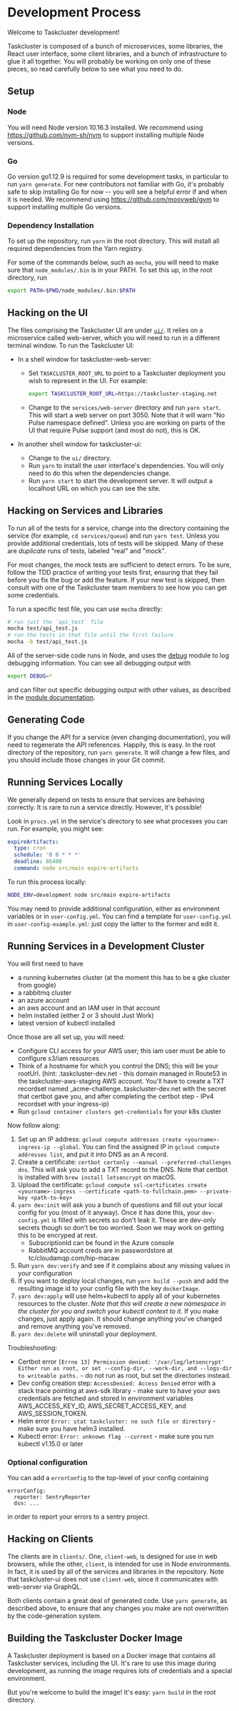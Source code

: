 # Development Process

Welcome to Taskcluster development!

Taskcluster is composed of a bunch of microservices, some libraries, the React user interface, some client libraries, and a bunch of infrastructure to glue it all together.
You will probably be working on only one of these pieces, so read carefully below to see what you need to do.

## Setup

### Node

<!-- the next line is automatically edited; do not change -->
You will need Node version 10.16.3 installed.
We recommend using https://github.com/nvm-sh/nvm to support installing multiple Node versions.

### Go

<!-- the next line is automatically edited; do not change -->
Go version go1.12.9 is required for some development tasks, in particular to run `yarn generate`.
For new contributors not familiar with Go, it's probably safe to skip installing Go for now -- you will see a helpful error if and when it is needed.
We recommend using https://github.com/moovweb/gvm to support installing multiple Go versions.

### Dependency Installation

To set up the repository, run `yarn` in the root directory.
This will install all required dependencies from the Yarn registry.

For some of the commands below, such as `mocha`, you will need to make sure that `node_modules/.bin` is in your PATH.
To set this up, in the root directory, run

```sh
export PATH=$PWD/node_modules/.bin:$PATH
```

## Hacking on the UI

The files comprising the Taskcluster UI are under [`ui/`](../ui).
It relies on a microservice called web-server, which you will need to run in a different terminal window.
To run the Taskcluster UI:

* In a shell window for taskcluster-web-server:
  * Set `TASKCLUSTER_ROOT_URL` to point to a Taskcluster deployment you wish to represent in the UI.
    For example:

    ```sh
    export TASKCLUSTER_ROOT_URL=https://taskcluster-staging.net
    ```
  * Change to the `services/web-server` directory and run `yarn start`.
    This will start a web server on port 3050.
    Note that it will warn "No Pulse namespace defined".
    Unless you are working on parts of the UI that require Pulse support (and most do not), this is OK.

* In another shell window for taskcluster-ui:
  * Change to the `ui/` directory.
  * Run `yarn` to install the user interface's dependencies.
    You will only need to do this when the dependencies change.
  * Run `yarn start` to start the development server.
    It will output a localhost URL on which you can see the site.

## Hacking on Services and Libraries

To run all of the tests for a service, change into the directory containing the service (for example, `cd services/queue`) and run `yarn test`.
Unless you provide additional credentials, lots of tests will be skipped.
Many of these are *duplicate* runs of tests, labeled "real" and "mock".

For most changes, the mock tests are sufficient to detect errors.
To be sure, follow the TDD practice of writing your tests first, ensuring that they fail before you fix the bug or add the feature.
If your new test is skipped, then consult with one of the Taskcluster team members to see how you can get some credentials.

To run a specific test file, you can use `mocha` directly:

```sh
# run just the `api_test` file
mocha test/api_test.js
# run the tests in that file until the first failure
mocha -b test/api_test.js
```

All of the server-side code runs in Node, and uses the [debug](https://yarnpkg.com/en/package/debug) module to log debugging information.
You can see all debugging output with

```sh
export DEBUG=*
```

and can filter out specific debugging output with other values, as described in the [module documentation](https://github.com/visionmedia/debug/blob/master/README.mdx).

## Generating Code

If you change the API for a service (even changing documentation), you will need to regenerate the API references.
Happily, this is easy.
In the root directory of the repository, run `yarn generate`.
It will change a few files, and you should include those changes in your Git commit.

## Running Services Locally

We generally depend on tests to ensure that services are behaving correctly.
It is rare to run a service directly.
However, it's possible!

Look in `procs.yml` in the service's directory to see what processes you can run.
For example, you might see:

```yaml
expireArtifacts:
  type: cron
  schedule: '0 0 * * *'
  deadline: 86400
  command: node src/main expire-artifacts
```

To run this process locally:
```sh
NODE_ENV=development node src/main expire-artifacts
```

You may need to provide additional configuration, either as environment variables or in `user-config.yml`.
You can find a template for `user-config.yml` in `user-config-example.yml`: just copy the latter to the former and edit it.

## Running Services in a Development Cluster

You will first need to have

* a running kubernetes cluster (at the moment this has to be a gke cluster from google)
* a rabbitmq cluster
* an azure account
* an aws account and an IAM user in that account
* helm installed (either 2 or 3 should Just Work)
* latest version of kubectl installed

Once those are all set up, you will need:

* Configure CLI access for your AWS user; this iam user must be able to configure s3/iam resources
* Think of a hostname for which you control the DNS; this will be your rootUrl. (hint: <yourname>.taskcluster-dev.net - this domain managed in Route53 in the taskcluster-aws-staging AWS account. You'll have to create a TXT recordset named _acme-challenge.<yourname>.taskcluster-dev.net with the secret that certbot gave you, and after completing the certbot step - IPv4 recordset with your ingress-ip)
* Run `gcloud container clusters get-credentials` for your k8s cluster

Now follow along:
1. Set up an IP address: `gcloud compute addresses create <yourname>-ingress-ip --global`.
   You can find the assigned IP in `gcloud compute addresses list`, and put it into DNS as an A record.
1. Create a certificate: `certbot certonly --manual --preferred-challenges dns`.  This will ask you to add a TXT record to the DNS.
   Note that certbot is installed with `brew install letsencrypt` on macOS.
1. Upload the certificate: `gcloud compute ssl-certificates create <yourname>-ingress --certificate <path-to-fullchain.pem> --private-key <path-to-key>`
1. `yarn dev:init` will ask you a bunch of questions and fill out your local
   config for you (most of it anyway).  Once it has done this, your
   `dev-config.yml` is filled with secrets so don't leak it. These are dev-only
   secrets though so don't be too worried. Soon we may work on getting this to
   be encryped at rest.
   * SubscriptionId can be found in the Azure console
   * RabbitMQ account creds are in passwordstore at tc/cloudamqp.com/hip-macaw
1. Run `yarn dev:verify` and see if it complains about any missing values in
   your configuration
1. If you want to deploy local changes, run `yarn build --push` and add the
   resulting image id to your config file with the key `dockerImage`.
1. `yarn dev:apply` will use helm+kubectl to apply all of your kubernetes resources
   to the cluster. *Note that this will create a new namespace in the cluster
   for you and switch your kubectl context to it*. If you make changes, just apply
   again. It should change anything you've changed and remove anything you've removed.
1. `yarn dev:delete` will uninstall your deployment.

Troubleshooting:
* Certbot error `[Errno 13] Permission denied: '/var/log/letsencrypt' Either run as root, or set --config-dir, --work-dir, and --logs-dir to writeable paths.` - do not run as root, but set the directories instead.
* Dev config creation step: `AccessDenied: Access Denied` error with a stack trace pointing at aws-sdk library - make sure to have your aws credentials are fetched and stored in environment variables AWS_ACCESS_KEY_ID, AWS_SECRET_ACCESS_KEY, and AWS_SESSION_TOKEN.
* Helm error `Error: stat taskcluster: no such file or directory` - make sure you have helm3 installed.
* Kubectl error: `Error: unknown flag --current` - make sure you run kubectl v1.15.0 or later

### Optional configuration

You can add a `errorConfig` to the top-level of your config containing

```
errorConfig:
  reporter: SentryReporter
  dsn: ...
```

in order to report your errors to a sentry project.

## Hacking on Clients

The clients are in `clients/`.
One, `client-web`, is designed for use in web browsers, while the other, `client`, is intended for use in Node environments.
In fact, it is used by all of the services and libraries in the repository.
Note that taskcluster-ui does not use `client-web`, since it communicates with web-server via GraphQL.

Both clients contain a great deal of generated code.
Use `yarn generate`, as described above, to ensure that any changes you make are not overwritten by the code-generation system.

## Building the Taskcluster Docker Image

A Taskcluster deployment is based on a Docker image that contains all Taskcluster services, including the UI.
It's rare to use this image during development, as running the image requires lots of credentials and a special environment.

But you're welcome to build the image!
It's easy: `yarn build` in the root directory.
